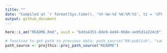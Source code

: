 ```yaml
---
title: ""
date: "Compiled at `r format(Sys.time(), '%Y-%m-%d %H:%M:%S', tz = 'UTC')` UTC"
output: github_document
---
```


```r
here::i_am("README.Rmd", uuid = "bdda4351-8de9-4e94-968e-ae05d1a224c0")

# function to get path to previous data: path_source("99-publish", "sample.csv")
path_source <- projthis::proj_path_source("README")
```
